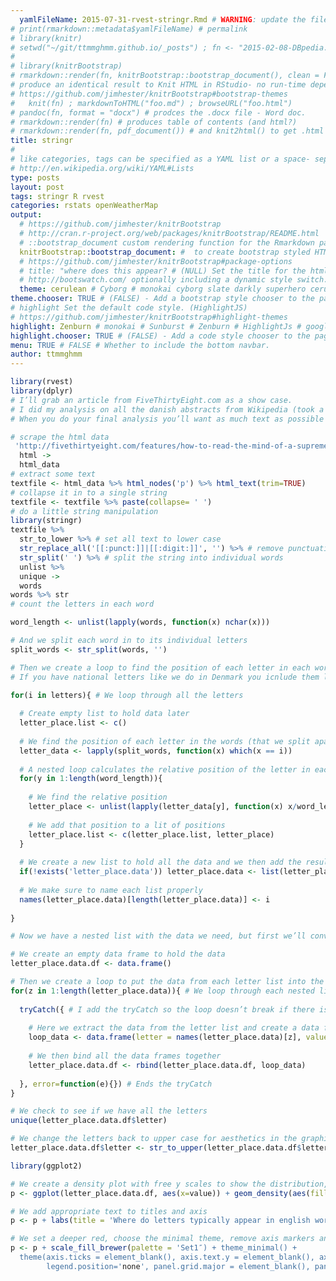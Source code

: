```yaml
---
  yamlFileName: 2015-07-31-rvest-stringr.Rmd # WARNING: update the filename?
# print(rmarkdown::metadata$yamlFileName) # permalink
# library(knitr)
# setwd("~/git/ttmmghmm.github.io/_posts") ; fn <- "2015-02-08-DBpedia.Rmd" ; knit(fn)  # to get the .md file 
#
# library(knitrBootstrap)
# rmarkdown::render(fn, knitrBootstrap::bootstrap_document(), clean = FALSE) # no md?
# produce an identical result to Knit HTML in RStudio- no run-time dependency on RStudio
# https://github.com/jimhester/knitrBootstrap#bootstrap-themes
#   knit(fn) ; markdownToHTML("foo.md") ; browseURL("foo.html")
# pandoc(fn, format = "docx") # prodces the .docx file - Word doc.
# rmarkdown::render(fn) # produces table of contents (and html?)
# rmarkdown::render(fn, pdf_document()) # and knit2html() to get .html from .md
title: stringr
#
# like categories, tags can be specified as a YAML list or a space- separated string.
# http://en.wikipedia.org/wiki/YAML#Lists
type: posts
layout: post
tags: stringr R rvest
categories: rstats openWeatherMap
output:
  # https://github.com/jimhester/knitrBootstrap
  # http://cran.r-project.org/web/packages/knitrBootstrap/README.html
  # ::bootstrap_document custom rendering function for the Rmarkdown package.
  knitrBootstrap::bootstrap_document: #  to create bootstrap styled HTML reports - not .md
  # https://github.com/jimhester/knitrBootstrap#package-options
  # title: "where does this appear? # (NULL) Set the title for the html document
  # http://bootswatch.com/ optionally including a dynamic style switch.
  theme: cerulean # Cyborg # monokai cyborg slate darkly superhero cerulean 
theme.chooser: TRUE # (FALSE) - Add a bootstrap style chooser to the page.
# highlight Set the default code style. (HighlightJS)
# https://github.com/jimhester/knitrBootstrap#highlight-themes
highlight: Zenburn # monokai # Sunburst # Zenburn # HighlightJs # google code 
highlight.chooser: TRUE # (FALSE) - Add a code style chooser to the page.
menu: TRUE # FALSE # Whether to include the bottom navbar.
author: ttmmghmm
---
```

  
```r
library(rvest)
library(dplyr)
# I’ll grab an article from FiveThirtyEight.com as a show case.
# I did my analysis on all the danish abstracts from Wikipedia (took a while!)
# When you do your final analysis you’ll want as much text as possible too.

# scrape the html data
 'http://fivethirtyeight.com/features/how-to-read-the-mind-of-a-supreme-court-justice/' %>% 
  html ->
  html_data
# extract some text
textfile <- html_data %>% html_nodes('p') %>% html_text(trim=TRUE)
# collapse it in to a single string
textfile <- textfile %>% paste(collapse= ' ')
# do a little string manipulation
library(stringr)
textfile %>%
  str_to_lower %>% # set all text to lower case
  str_replace_all('[[:punct:]]|[[:digit:]]', '') %>% # remove punctuation and digits
  str_split(' ') %>% # split the string into individual words
  unlist %>%
  unique ->
  words
words %>% str
# count the letters in each word

word_length <- unlist(lapply(words, function(x) nchar(x)))

# And we split each word in to its individual letters
split_words <- str_split(words, '')

# Then we create a loop to find the position of each letter in each word
# If you have national letters like we do in Denmark you icnlude them like this: for(i in c(letters, 'æ', 'ø', 'å'))

for(i in letters){ # We loop through all the letters
  
  # Create empty list to hold data later
  letter_place.list <- c()
  
  # We find the position of each letter in the words (that we split apart)
  letter_data <- lapply(split_words, function(x) which(x == i))
  
  # A nested loop calculates the relative position of the letter in each word
  for(y in 1:length(word_length)){
    
    # We find the relative position
    letter_place <- unlist(lapply(letter_data[y], function(x) x/word_length[y]))
    
    # We add that position to a lit of positions
    letter_place.list <- c(letter_place.list, letter_place)
  }
  
  # We create a new list to hold all the data and we then add the results from the loop
  if(!exists('letter_place.data')) letter_place.data <- list(letter_place.list) else letter_place.data <- append(letter_place.data , list(letter_place.list))
  
  # We make sure to name each list properly
  names(letter_place.data)[length(letter_place.data)] <- i
  
}

# Now we have a nested list with the data we need, but first we’ll convert it to a long form data frame

# We create an empty data frame to hold the data
letter_place.data.df <- data.frame()

# Then we create a loop to put the data from each letter list into the data frame
for(z in 1:length(letter_place.data)){ # We loop through each nested list
  
  tryCatch({ # I add the tryCatch so the loop doesn’t break if there is an error (can occur with if a letter is missing)
    
    # Here we extract the data from the letter list and create a data frame
    loop_data <- data.frame(letter = names(letter_place.data)[z], value = letter_place.data[[z]], stringsAsFactors = F)
    
    # We then bind all the data frames together
    letter_place.data.df <- rbind(letter_place.data.df, loop_data)
    
  }, error=function(e){}) # Ends the tryCatch
}

# We check to see if we have all the letters
unique(letter_place.data.df$letter)

# We change the letters back to upper case for aesthetics in the graphic
letter_place.data.df$letter <- str_to_upper(letter_place.data.df$letter)

library(ggplot2)

# We create a density plot with free y scales to show the distribution, we choose a red fill colour and then we facet wrap it to show each individual letter
p <- ggplot(letter_place.data.df, aes(x=value)) + geom_density(aes(fill='red')) + facet_wrap( ~ letter, scales='free_y')

# We add appropriate text to titles and axis
p <- p + labs(title = 'Where do letters typically appear in english words', y = 'Appearance', x = 'Word length', fill='')

# We set a deeper red, choose the minimal theme, remove axis markers and grid, and remove the legend
p <- p + scale_fill_brewer(palette = 'Set1″) + theme_minimal() +
  theme(axis.ticks = element_blank(), axis.text.y = element_blank(), axis.text.x = element_blank(),
        legend.position='none', panel.grid.major = element_blank(), panel.grid.minor = element_blank())

```
